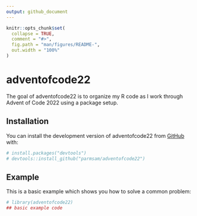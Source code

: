 ```yaml
---
output: github_document
---
```


<!-- README.md is generated from README.Rmd. Please edit that file -->

```r
knitr::opts_chunk$set(
  collapse = TRUE,
  comment = "#>",
  fig.path = "man/figures/README-",
  out.width = "100%"
)
```

# adventofcode22

<!-- badges: start -->
<!-- badges: end -->

The goal of adventofcode22 is to organize my R code as I work through Advent of Code 2022 using a package setup.

## Installation

You can install the development version of adventofcode22 from [GitHub](https://github.com/) with:

``` r
# install.packages("devtools")
# devtools::install_github("parmsam/adventofcode22")
```

## Example

This is a basic example which shows you how to solve a common problem:

```r
# library(adventofcode22)
## basic example code
```
